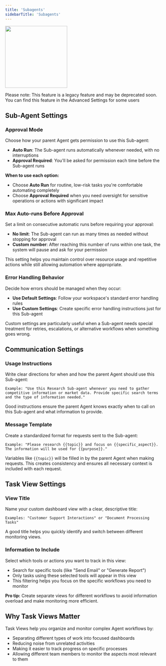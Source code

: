```yaml
---
title: 'Subagents'
sidebarTitle: 'Subagents'
---
```


<img 
  height="200"  
  src="/images/agent/subagents.png" 
/>

<Warning>Please note: This feature is a legacy feature and may be deprecated soon. You can find this feature in the Advanced Settings for some users</Warning>

## Sub-Agent Settings

### Approval Mode

Choose how your parent Agent gets permission to use this Sub-agent:

* **Auto Run**: The Sub-agent runs automatically whenever needed, with no interruptions
* **Approval Required**: You'll be asked for permission each time before the Sub-agent runs

**When to use each option:**
* Choose **Auto Run** for routine, low-risk tasks you're comfortable automating completely
* Choose **Approval Required** when you need oversight for sensitive operations or actions with significant impact

### Max Auto-runs Before Approval

Set a limit on consecutive automatic runs before requiring your approval:

* **No limit**: The Sub-agent can run as many times as needed without stopping for approval
* **Custom number**: After reaching this number of runs within one task, the system will pause and ask for your permission

This setting helps you maintain control over resource usage and repetitive actions while still allowing automation where appropriate.

### Error Handling Behavior

Decide how errors should be managed when they occur:

* **Use Default Settings**: Follow your workspace's standard error handling rules
* **Use Custom Settings**: Create specific error handling instructions just for this Sub-agent

Custom settings are particularly useful when a Sub-agent needs special treatment for retries, escalations, or alternative workflows when something goes wrong.

## Communication Settings

### Usage Instructions

Write clear directions for when and how the parent Agent should use this Sub-agent:

```
Example: "Use this Research Sub-agent whenever you need to gather competitive information or market data. Provide specific search terms and the type of information needed."
```

Good instructions ensure the parent Agent knows exactly when to call on this Sub-agent and what information to provide.

### Message Template

Create a standardized format for requests sent to the Sub-agent:

```
Example: "Please research {{topic}} and focus on {{specific_aspect}}. The information will be used for {{purpose}}."
```

Variables like `{{topic}}` will be filled in by the parent Agent when making requests. This creates consistency and ensures all necessary context is included with each request.

## Task View Settings

### View Title

Name your custom dashboard view with a clear, descriptive title:

```
Examples: "Customer Support Interactions" or "Document Processing Tasks"
```

A good title helps you quickly identify and switch between different monitoring views.

### Information to Include

Select which tools or actions you want to track in this view:

* Search for specific tools (like "Send Email" or "Generate Report")
* Only tasks using these selected tools will appear in this view
* This filtering helps you focus on the specific workflows you need to monitor

**Pro tip:** Create separate views for different workflows to avoid information overload and make monitoring more efficient.

## Why Task Views Matter

Task Views help you organize and monitor complex Agent workflows by:
* Separating different types of work into focused dashboards
* Reducing noise from unrelated activities
* Making it easier to track progress on specific processes
* Allowing different team members to monitor the aspects most relevant to them